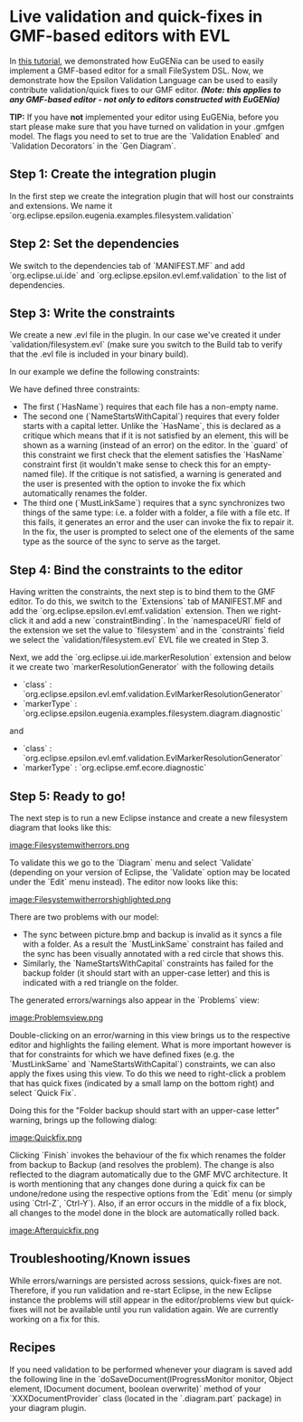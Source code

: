 =Live validation and quick-fixes in GMF-based editors with EVL=
In [[../eugenia-gmf-tutorial/|this tutorial]], we demonstrated how EuGENia can be used to easily implement a GMF-based editor for a small FileSystem DSL. Now, we demonstrate how the Epsilon Validation Language can be used to easily contribute validation/quick fixes to our GMF editor. '''''(Note: this applies to any GMF-based editor - not only to editors constructed with EuGENia)'''''

'''TIP:''' If you have '''not''' implemented your editor using EuGENia, before you start please make sure that you have turned on validation in your .gmfgen model. The flags you need to set to true are the `Validation Enabled` and `Validation Decorators` in the `Gen Diagram`.

==Step 1: Create the integration plugin==
In the first step we create the integration plugin that will host our constraints and extensions. We name it `org.eclipse.epsilon.eugenia.examples.filesystem.validation`

==Step 2: Set the dependencies==
We switch to the dependencies tab of `MANIFEST.MF` and add `org.eclipse.ui.ide` and `org.eclipse.epsilon.evl.emf.validation` to the list of dependencies.

==Step 3: Write the constraints==
We create a new .evl file in the plugin. In our case we've created it under `validation/filesystem.evl` (make sure you switch to the Build tab to verify that the .evl file is included in your binary build).

In our example we define the following constraints:

{{{evl
context File {

	constraint HasName {

			check : self.name.isDefined()

			message : 'Unnamed ' + self.eClass().name + ' not allowed'

	}

}

context Folder {

	critique NameStartsWithCapital {

			guard : self.satisfies('HasName')

			check : self.name.firstToUpperCase() = self.name

			message : 'Folder ' + self.name +
					' should start with an upper-case letter'

			fix {

					title : 'Rename to ' + self.name.firstToUpperCase()

					do {
							self.name := self.name.firstToUpperCase();
					}
			}

	}

}

context Sync {

	constraint MustLinkSame {

			check : self.source.eClass() = self.target.eClass()

			message : 'Cannot synchronize a ' + self.source.eClass().name
					+ ' with a ' + self.target.eClass().name

			fix {

					title : 'Synchronize with another ' +
							self.source.eClass().name

					do {

							var target := UserInput.choose('Select target',
									_Model.getAllOfType(self.source.eClass().name));

							if (target.isDefined()) self.target := target;

					}

			}

	}

}
}}}

We have defined three constraints:

* The first (`HasName`) requires that each file has a non-empty name.
* The second one (`NameStartsWithCapital`) requires that every folder starts with a capital letter. Unlike the `HasName`, this is declared as a critique which means that if it is not satisfied by an element, this will be shown as a warning (instead of an error) on the editor. In the `guard` of this constraint we first check that the element satisfies the `HasName` constraint first (it wouldn't make sense to check this for an empty-named file). If the critique is not satisfied, a warning is generated and the user is presented with the option to invoke the fix which automatically renames the folder.
* The third one (`MustLinkSame`) requires that a sync synchronizes two things of the same type: i.e. a folder with a folder, a file with a file etc. If this fails, it generates an error and the user can invoke the fix to repair it. In the fix, the user is prompted to select one of the elements of the same type as the source of the sync to serve as the target.

==Step 4: Bind the constraints to the editor==
Having written the constraints, the next step is to bind them to the GMF editor. To do this, we switch to the `Extensions` tab of MANIFEST.MF and add the `org.eclipse.epsilon.evl.emf.validation` extension. Then we right-click it and add a new `constraintBinding`. In the `namespaceURI` field of the extension we set the value to `filesystem` and in the `constraints` field we select the `validation/filesystem.evl` EVL file we created in Step 3.

Next, we add the `org.eclipse.ui.ide.markerResolution` extension and below it we create two `markerResolutionGenerator` with the following details

* `class` : `org.eclipse.epsilon.evl.emf.validation.EvlMarkerResolutionGenerator`
* `markerType` : `org.eclipse.epsilon.eugenia.examples.filesystem.diagram.diagnostic`

and

* `class` : `org.eclipse.epsilon.evl.emf.validation.EvlMarkerResolutionGenerator`
* `markerType` : `org.eclipse.emf.ecore.diagnostic`

==Step 5: Ready to go!==
The next step is to run a new Eclipse instance and create a new filesystem diagram that looks like this:

[[image:Filesystemwitherrors.png]]

To validate this we go to the `Diagram` menu and select `Validate` (depending on your version of Eclipse, the `Validate` option may be located under the `Edit` menu instead). The editor now looks like this:

[[image:Filesystemwitherrorshighlighted.png]]

There are two problems with our model:

* The sync between picture.bmp and backup is invalid as it syncs a file with a folder. As a result the `MustLinkSame` constraint has failed and the sync has been visually annotated with a red circle that shows this.
* Similarly, the `NameStartsWithCapital` constraints has failed for the backup folder (it should start with an upper-case letter) and this is indicated with a red triangle on the folder.

The generated errors/warnings also appear in the `Problems` view:

[[image:Problemsview.png]]

Double-clicking on an error/warning in this view brings us to the respective editor and highlights the failing element. What is more important however is that for constraints for which we have defined fixes (e.g. the `MustLinkSame` and `NameStartsWithCapital`) constraints, we can also apply the fixes using this view. To do this we need to right-click a problem that has quick fixes (indicated by a small lamp on the bottom right) and select `Quick Fix`.

Doing this for the "Folder backup should start with an upper-case letter" warning, brings up the following dialog:

[[image:Quickfix.png]]

Clicking `Finish` invokes the behaviour of the fix which renames the folder from backup to Backup (and resolves the problem). The change is also reflected to the diagram automatically due to the GMF MVC architecture. It is worth mentioning that any changes done during a quick fix can be undone/redone using the respective options from the `Edit` menu (or simply using `Ctrl-Z`, `Ctrl-Y`). Also, if an error occurs in the middle of a fix block, all changes to the model done in the block are automatically rolled back.

[[image:Afterquickfix.png]]

==Troubleshooting/Known issues==
While errors/warnings are persisted across sessions, quick-fixes are not. Therefore, if you run validation and re-start Eclipse, in the new Eclipse instance the problems will still appear in the editor/problems view but quick-fixes will not be available until you run validation again. We are currently working on a fix for this.

==Recipes==
If you need validation to be performed whenever your diagram is saved add the following line in the `doSaveDocument(IProgressMonitor monitor, Object element, IDocument document, boolean overwrite)` method of your `XXXDocumentProvider` class (located in the `.diagram.part` package) in your diagram plugin.

{{{java
ValidateAction.runValidation((View) document.getContent());
}}}
